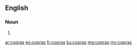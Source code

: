 ==English==

===Noun===
{{head|en|plural}}

# {{plural of|copra|lang=en|nocat=1}}

[[ar:copras]]
[[eo:copras]]
[[fr:copras]]
[[ku:copras]]
[[mg:copras]]
[[my:copras]]